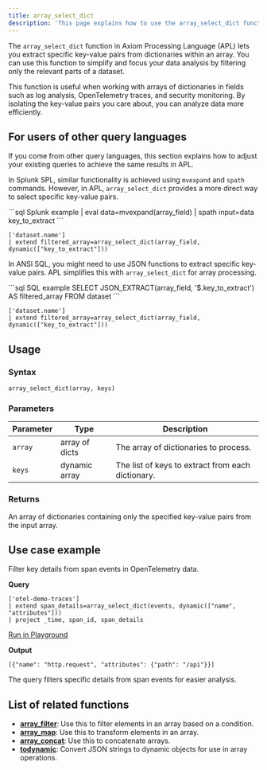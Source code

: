 ```yaml
---
title: array_select_dict
description: 'This page explains how to use the array_select_dict function in APL.'
---
```


The `array_select_dict` function in Axiom Processing Language (APL) lets you extract specific key-value pairs from dictionaries within an array. You can use this function to simplify and focus your data analysis by filtering only the relevant parts of a dataset.

This function is useful when working with arrays of dictionaries in fields such as log analysis, OpenTelemetry traces, and security monitoring. By isolating the key-value pairs you care about, you can analyze data more efficiently.

## For users of other query languages

If you come from other query languages, this section explains how to adjust your existing queries to achieve the same results in APL.

<AccordionGroup>
<Accordion title="Splunk SPL users">

In Splunk SPL, similar functionality is achieved using `mvexpand` and `spath` commands. However, in APL, `array_select_dict` provides a more direct way to select specific key-value pairs.

<CodeGroup>
```sql Splunk example
| eval data=mvexpand(array_field)
| spath input=data key_to_extract
```

```kusto APL equivalent
['dataset.name']
| extend filtered_array=array_select_dict(array_field, dynamic(["key_to_extract"]))
```
</CodeGroup>

</Accordion>
<Accordion title="ANSI SQL users">

In ANSI SQL, you might need to use JSON functions to extract specific key-value pairs. APL simplifies this with `array_select_dict` for array processing.

<CodeGroup>
```sql SQL example
SELECT JSON_EXTRACT(array_field, '$.key_to_extract') AS filtered_array
FROM dataset
```

```kusto APL equivalent
['dataset.name']
| extend filtered_array=array_select_dict(array_field, dynamic(["key_to_extract"]))
```
</CodeGroup>

</Accordion>
</AccordionGroup>

## Usage

### Syntax

```kusto
array_select_dict(array, keys)
```

### Parameters

| Parameter  | Type            | Description                                       |
|------------|-----------------|---------------------------------------------------|
| `array`    | array of dicts  | The array of dictionaries to process.            |
| `keys`     | dynamic array   | The list of keys to extract from each dictionary. |

### Returns

An array of dictionaries containing only the specified key-value pairs from the input array.

## Use case example

Filter key details from span events in OpenTelemetry data.

**Query**

```kusto
['otel-demo-traces']
| extend span_details=array_select_dict(events, dynamic(["name", "attributes"]))
| project _time, span_id, span_details
```

[Run in Playground](https://play.axiom.co/axiom-play-qf1k/explorer?initForm=%7B%22apl%22%3A%22%5B%27otel-demo-traces%27%5D%20%7C%20extend%20span_details%3Darray_select_dict%28events%2C%20dynamic%28%5B%27name%27%2C%20%27attributes%27%5D%29%29%20%7C%20project%20_time%2C%20span_id%2C%20span_details%22%7D)

**Output**

```
[{"name": "http.request", "attributes": {"path": "/api"}}]
```

The query filters specific details from span events for easier analysis.

## List of related functions

- [**array_filter**](/apl/array-functions/array_filter-function): Use this to filter elements in an array based on a condition.
- [**array_map**](/apl/array-functions/array_map-function): Use this to transform elements in an array.
- [**array_concat**](/apl/array-functions/array_concat-function): Use this to concatenate arrays.
- [**todynamic**](/apl/data-type-functions/todynamic-function): Convert JSON strings to dynamic objects for use in array operations.